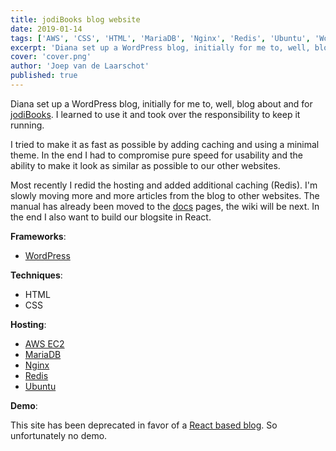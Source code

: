 ```yaml
---
title: jodiBooks blog website
date: 2019-01-14
tags: ['AWS', 'CSS', 'HTML', 'MariaDB', 'Nginx', 'Redis', 'Ubuntu', 'WordPress']
excerpt: 'Diana set up a WordPress blog, initially for me to, well, blog about and for jodiBooks. I learned to use it and took over the responsibility to keep it running.'
cover: 'cover.png'
author: 'Joep van de Laarschot'
published: true
---
```


Diana set up a WordPress blog, initially for me to, well, blog about and for [jodiBooks](https://blog.jodibooks.com). I learned to use it and took over the responsibility to keep it running.

I tried to make it as fast as possible by adding caching and using a minimal theme. In the end I had to compromise pure speed for usability and the ability to make it look as similar as possible to our other websites.

Most recently I redid the hosting and added additional caching (Redis). I'm slowly moving more and more articles from the blog to other websites. The manual has already been moved to the [docs](https://docs.jodibooks.com) pages, the wiki will be next. In the end I also want to build our blogsite in React.

**Frameworks**:

* [WordPress](https://wordpress.org/)

**Techniques**:

* HTML
* CSS

**Hosting**:

* [AWS EC2](https://aws.amazon.com/ec2/)
* [MariaDB](https://mariadb.org/)
* [Nginx](https://www.nginx.com/)
* [Redis](https://redis.io/)
* [Ubuntu](https://ubuntu.com/)

**Demo**:

This site has been deprecated in favor of a [React based blog](/jodibooks-react-blog). So unfortunately no demo.
